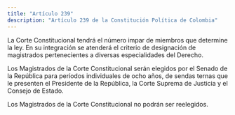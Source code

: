 ```yaml
---
title: "Artículo 239"
description: "Artículo 239 de la Constitución Política de Colombia"
---
```


La Corte Constitucional tendrá el número impar de miembros que determine la ley. En su integración se atenderá el criterio de designación de magistrados pertenecientes a diversas especialidades del Derecho.

Los Magistrados de la Corte Constitucional serán elegidos por el Senado de la República para períodos individuales de ocho años, de sendas ternas que le presenten el Presidente de la República, la Corte Suprema de Justicia y el Consejo de Estado.

Los Magistrados de la Corte Constitucional no podrán ser reelegidos.
